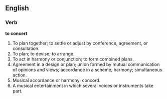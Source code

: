 ==English==

===Verb===

'''to concert'''

#To plan together; to settle or adjust by conference, agreement, or consultation.
#To plan; to devise; to arrange.
#To act in harmony or conjunction; to form combined plans.
#Agreement in a design or plan; union formed by mutual communication of opinions and views; accordance in a scheme; harmony; simultaneous action.
#Musical accordance or harmony; concord.
#A musical entertainment in which several voices or instruments take part.